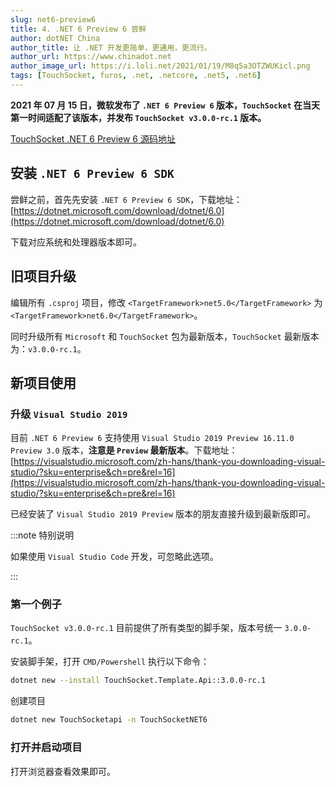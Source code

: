 ```yaml
---
slug: net6-preview6
title: 4. .NET 6 Preview 6 尝鲜
author: dotNET China
author_title: 让 .NET 开发更简单，更通用，更流行。
author_url: https://www.chinadot.net
author_image_url: https://i.loli.net/2021/01/19/M8q5a3OTZWUKicl.png
tags: [TouchSocket, furos, .net, .netcore, .net5, .net6]
---
```



**2021 年 07 月 15 日，微软发布了 `.NET 6 Preview 6` 版本，`TouchSocket` 在当天第一时间适配了该版本，并发布 `TouchSocket v3.0.0-rc.1` 版本。**

[TouchSocket .NET 6 Preview 6 源码地址](https://gitee.com/rrqm_home/TouchSocket/tree/3.0.0-rc.1/)

## 安装 `.NET 6 Preview 6 SDK`

尝鲜之前，首先先安装 `.NET 6 Preview 6 SDK`，下载地址：[https://dotnet.microsoft.com/download/dotnet/6.0](https://dotnet.microsoft.com/download/dotnet/6.0)

下载对应系统和处理器版本即可。

## 旧项目升级

编辑所有 `.csproj` 项目，修改 `<TargetFramework>net5.0</TargetFramework>` 为 `<TargetFramework>net6.0</TargetFramework>`。

同时升级所有 `Microsoft` 和 `TouchSocket` 包为最新版本，`TouchSocket` 最新版本为：`v3.0.0-rc.1`。

## 新项目使用

### 升级 `Visual Studio 2019`

目前 `.NET 6 Preview 6` 支持使用 `Visual Studio 2019 Preview 16.11.0 Preview 3.0` 版本，**注意是 `Preview` 最新版本**。下载地址：[https://visualstudio.microsoft.com/zh-hans/thank-you-downloading-visual-studio/?sku=enterprise&ch=pre&rel=16](https://visualstudio.microsoft.com/zh-hans/thank-you-downloading-visual-studio/?sku=enterprise&ch=pre&rel=16)

已经安装了 `Visual Studio 2019 Preview` 版本的朋友直接升级到最新版即可。

:::note 特别说明

如果使用 `Visual Studio Code` 开发，可忽略此选项。

:::

### 第一个例子

`TouchSocket v3.0.0-rc.1` 目前提供了所有类型的脚手架，版本号统一 `3.0.0-rc.1`。

安装脚手架，打开 `CMD/Powershell` 执行以下命令：

```bash showLineNumbers 
dotnet new --install TouchSocket.Template.Api::3.0.0-rc.1
```

创建项目

```bash showLineNumbers 
dotnet new TouchSocketapi -n TouchSocketNET6
```

### 打开并启动项目

打开浏览器查看效果即可。
